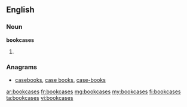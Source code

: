 ==English==

===Noun===
'''bookcases'''

# {{plural of|[[bookcase]]}}

===Anagrams===
* [[casebooks#English|casebooks]], [[case books#English|case books]], [[case-books#English|case-books]]

[[ar:bookcases]]
[[fr:bookcases]]
[[mg:bookcases]]
[[my:bookcases]]
[[fi:bookcases]]
[[ta:bookcases]]
[[vi:bookcases]]